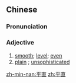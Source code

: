 ==Chinese==
{{zh-forms}}

===Pronunciation===
{{zh-pron
|m=píngzhí
|h=pfs=phiàng-chhṳ̍t
|cat=a
}}

===Adjective===
{{zh-adj}}

# [[smooth]]; [[level]]; [[even]]
# [[plain]] {{gloss|of language}}; [[unsophisticated]]

[[zh-min-nan:平直]]
[[zh:平直]]